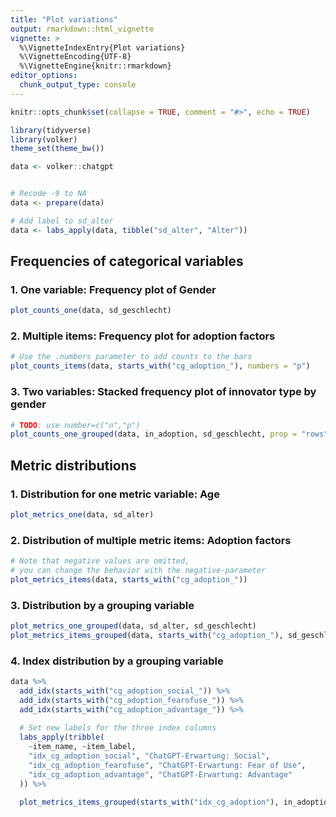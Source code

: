 ```yaml
---
title: "Plot variations"
output: rmarkdown::html_vignette
vignette: >
  %\VignetteIndexEntry{Plot variations}
  %\VignetteEncoding{UTF-8}
  %\VignetteEngine{knitr::rmarkdown}
editor_options: 
  chunk_output_type: console
---
```


```r
knitr::opts_chunk$set(collapse = TRUE, comment = "#>", echo = TRUE)

library(tidyverse)
library(volker)
theme_set(theme_bw())

data <- volker::chatgpt


# Recode -9 to NA
data <- prepare(data)

# Add label to sd_alter
data <- labs_apply(data, tibble("sd_alter", "Alter"))
```

## Frequencies of categorical variables

### 1. One variable: Frequency plot of Gender
```r
plot_counts_one(data, sd_geschlecht)
```

### 2. Multiple items: Frequency plot for adoption factors
```r
# Use the .numbers parameter to add counts to the bars
plot_counts_items(data, starts_with("cg_adoption_"), numbers = "p")

```

### 3. Two variables: Stacked frequency plot of innovator type by gender

```r
# TODO: use number=c("n","p")
plot_counts_one_grouped(data, in_adoption, sd_geschlecht, prop = "rows")
```

## Metric distributions

### 1. Distribution for one metric variable: Age
```r

plot_metrics_one(data, sd_alter)

```


### 2. Distribution of multiple metric items: Adoption factors
```r

# Note that negative values are omitted,
# you can change the behavior with the negative-parameter
plot_metrics_items(data, starts_with("cg_adoption_"))

```

### 3. Distribution by a grouping variable
```r
plot_metrics_one_grouped(data, sd_alter, sd_geschlecht)
plot_metrics_items_grouped(data, starts_with("cg_adoption_"), sd_geschlecht)
```

### 4. Index  distribution by a grouping variable
```r

data %>%
  add_idx(starts_with("cg_adoption_social_")) %>%
  add_idx(starts_with("cg_adoption_fearofuse_")) %>%
  add_idx(starts_with("cg_adoption_advantage_")) %>%
  
  # Set new labels for the three index columns
  labs_apply(tribble(
    ~item_name, ~item_label,
    "idx_cg_adoption_social", "ChatGPT-Erwartung: Social",
    "idx_cg_adoption_fearofuse", "ChatGPT-Erwartung: Fear of Use",
    "idx_cg_adoption_advantage", "ChatGPT-Erwartung: Advantage"
  )) %>%
  
  plot_metrics_items_grouped(starts_with("idx_cg_adoption"), in_adoption)
  
```

